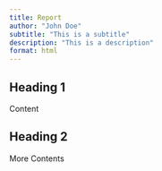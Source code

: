 ```yaml
---
title: Report
author: "John Doe"
subtitle: "This is a subtitle"
description: "This is a description"
format: html
---
```


## Heading 1

Content

## Heading 2

More Contents

